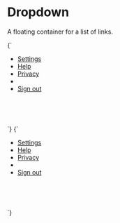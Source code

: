 
<Meta title="Atoms/Dropdown" />

# Dropdown

A floating container for a list of links.

<Canvas isColumn>
  <Story name="Dropdown">
    {`
      <div class="l-relative" style="height: 10rem; width: 30rem">
        <ul class="o-dropdown u-overflow--y u-list-reset">
          <li>
            <a href="/" class="o-button o-button--menu u-h6">Settings</a>
          </li>
          <li>
            <a href="/" class="o-button o-button--menu u-h6">Help</a>
          </li>
          <li>
            <a href="/" class="o-button o-button--menu u-h6">Privacy</a>
          </li>
          <li role="separator"></li>
          <li>
            <a href="/" class="o-button o-button--menu u-h6">Sign out</a>
          </li>
        </ul>
      </div>
    `}
  </Story>
  <Story name="Dropdown [active]">
    {`
      <div class="l-relative" style="height: 10rem; width: 30rem">
        <ul class="o-dropdown u-overflow--y u-list-reset" aria-hidden="false">
          <li>
            <a href="/" class="o-button o-button--menu u-h6">Settings</a>
          </li>
          <li>
            <a href="/" class="o-button o-button--menu u-h6">Help</a>
          </li>
          <li>
            <a href="/" class="o-button o-button--menu u-h6">Privacy</a>
          </li>
          <li role="separator"></li>
          <li>
            <a href="/" class="o-button o-button--menu u-h6">Sign out</a>
          </li>
        </ul>
      </div>
    `}
  </Story>
</Canvas>
